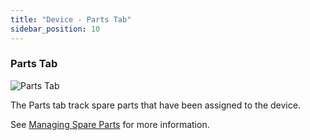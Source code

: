 ```yaml
---
title: "Device - Parts Tab"
sidebar_position: 10
---
```


### Parts Tab

![Parts Tab](/assets/images/wpid6731-device-hardware-tab.png)

The Parts tab track spare parts that have been assigned to the device.

See [Managing Spare Parts](../parts-and-parts-slots/managing-spare-parts.mdx) for more information.
